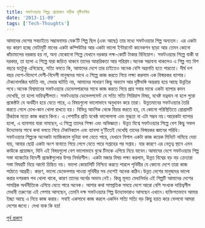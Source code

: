 ```yaml
---
title: সফটওয়্যার শিল্পঃ প্রয়োজন সঠিক দৃষ্টিভঙ্গির
date: '2013-11-09'
tags: ['Tech-Thoughts']
---
```


আমাদের দেশের সবচাইতে সম্ভাবনাময় যেক’টি শিল্প ছিল (এবং আছে) তার মধ্যে সফটওয়্যার শিল্প অন্যতম। এর একটা বড় কারণ হচ্ছে মোটামুটি মানের একটা কম্পিউটার আর একটা ভালো ইন্টারনেট কানেকশন ছাড়া আর তেমন কোনো কাঁচামালের দরকার হয় না, অন্য যেকোনো শিল্পে যেখানে দরকার লক্ষ-কোটি টাকার বিনিয়োগ। সফটওয়্যার শিল্পে বাকী যা দরকার, তা হলো এ শিল্পে যারা জড়িত থাকবে তাদের আন্তরিকতা আর পরিশ্রম।অনেক সম্ভাবনা থাকলেও এ শিল্প গত বিশ বছরে যতটুকু এগিয়েছে, সত্যি বলতে কি, আমাদের দেশে তার চাইতেও অনেক বেশি অগ্রগতি হতে পারতো। দীর্ঘ দশ বছর দেশে-বিদেশে দেশী-বিদেশী মানুষদের সাথে এ শিল্পে কাজ করতে গিয়ে লক্ষ্য করলাম এক বিস্ময়কর ব্যাপার। টেকনোলজির ঘাটতি নয়, মেধার ঘাটতি নয়, আমাদের সাধারণ কিছু অভ্যাস  আর দৃষ্টিভঙ্গি অন্তরায় হয়ে আছে উন্নতির পথে।অনেক বিশ্বমানের সফটওয়্যার ডেভেলপারদের সাথে কাজ করতে গিয়ে প্রায় সবার মাঝে একটা ব্যাপার কমন দেখেছি, তা হলো দায়িত্বশীলতা। সফটওয়্যার ডেভেলপমেন্ট যে সত্যি সত্যি সিরিয়াস বিষয়, যথেষ্ট যত্নবান না হলে পুরো প্রজেক্টটা যে অর্থহীন হয়ে যেতে পারে, এ বিষয়গুলো ভালোভাবে অনুধাবন করে তারা। উন্নতমানের সফটওয়্যার তৈরি করতে গেলে চোখ-কান খোলা রাখতে হয়। বিভিন্ন আংগিক থেকে বিচার করতে হয়, যে কোনো পরিস্থিতিতে প্রোগ্রামটি ঠিকঠাক মতো কাজ করবে কিনা। এ পেশাটির প্রতি যথেষ্ঠ ভালোলাগা এবং মুগ্ধতা না এটা সম্ভব নয়।আরেকটা ব্যাপার হলো, এ ব্যাবসায় যারা নামছেন, এ শিল্পে তাদের শিক্ষা এবং অভিজ্ঞতা। উন্নত বিশ্বে সফটওয়্যার শিল্পে বেশ কিছু সফল উদ্যোক্তার সাথে কথা বলতে গিয়ে টেকনিক্যাল এবং ব্যাবসা দু’টিতেই দেখেছি তাদের বিস্ময়কর জ্ঞানের পরিধি। সফটওয়্যার শিল্পকে অনেকটা ম্যাজিক্যাল দুনিয়া বলা যেতে পারে, যেখানে বিশাল একটা কাজ কয়েক মিনিটে নামিয়ে দেয়া যায়, আবার ছোট্ট একটা অংশ বানাতে গিয়ে লেগে যেতে পারে সপ্তাহের পর সপ্তাহ। যার কারণে এর  নেতৃত্ব স্থানে এমন কাউকে প্রয়োজন, যিনি এই বিষয়গুলো বেশ ভালোভাবে বুঝে টিমকে এগিয়ে নিয়ে যাবেন।আমাদের দেশে সফটওয়্যার শিল্প সস্তা বাজেটের বিদেশী প্রজেক্টগুলোর উপর নির্ভরশীল। একটা মজার বিষয় লক্ষ্য করলাম, উন্নত বিশ্বের বড় বড় ক্রেতারা সস্তা বিষয়টি নিয়ে আদৌ চিন্তিত নয়। ভালো কোয়ালিটি নিশ্চিত করতে পারলে পৃথিবীর যে কোনো দেশে তারা কাজ পাঠাতে আগ্রহী। কারণ, ভালো ডেভেলপার পাওয়া পৃথিবীর সব দেশেই অনেক কঠিন।উন্নত দেশের মানুষদের ভালো করার দশরকম পথ খোলা থাকে, কারণ তাদের অর্থের অভাব নেই। কিন্তু মূলত মেধানির্ভর এই শিল্পটি আমাদের দেশের সামগ্রিক অর্থনীতিকে এগিয়ে যেতে পারে অনেক। আশার কথা সাম্প্রতিক সময়ে দেশে আরো বেশি সংখ্যক দায়িত্বশীল মেধাবী তরুণেরা এই পেশায় আসছেন, তেমনি দক্ষ সফটওয়্যার শিল্প উদ্যোক্তারাও আসছেন এখানে।ব্যক্তিগতভাবে আমার ইচ্ছা আছে এ নিয়ে কাজ করার। সবাই একসাথে কাজ করলে একদিন সত্যি সত্যি বড় কিছু হয়ত করে ফেলবো আমরা দেশের জন্যে। দেখা যাক কি হয়!

[পূর্ব প্রকাশ](https://techshohor.com/729/%e0%a6%b8%e0%a6%ab%e0%a6%9f%e0%a6%93%e0%a7%9f%e0%a7%8d%e0%a6%af%e0%a6%be%e0%a6%b0-%e0%a6%b6%e0%a6%bf%e0%a6%b2%e0%a7%8d%e0%a6%aa%e0%a6%83-%e0%a6%aa%e0%a7%8d%e0%a6%b0%e0%a7%9f%e0%a7%8b%e0%a6%9c%e0%a6%a8/)